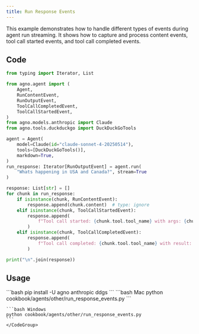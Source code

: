 ```yaml
---
title: Run Response Events
---
```


This example demonstrates how to handle different types of events during agent run streaming. It shows how to capture and process content events, tool call started events, and tool call completed events.

## Code

```python cookbook/agents/other/run_response_events.py
from typing import Iterator, List

from agno.agent import (
    Agent,
    RunContentEvent,
    RunOutputEvent,
    ToolCallCompletedEvent,
    ToolCallStartedEvent,
)
from agno.models.anthropic import Claude
from agno.tools.duckduckgo import DuckDuckGoTools

agent = Agent(
    model=Claude(id="claude-sonnet-4-20250514"),
    tools=[DuckDuckGoTools()],
    markdown=True,
)
run_response: Iterator[RunOutputEvent] = agent.run(
    "Whats happening in USA and Canada?", stream=True
)

response: List[str] = []
for chunk in run_response:
    if isinstance(chunk, RunContentEvent):
        response.append(chunk.content)  # type: ignore
    elif isinstance(chunk, ToolCallStartedEvent):
        response.append(
            f"Tool call started: {chunk.tool.tool_name} with args: {chunk.tool.tool_args}"  # type: ignore
        )
    elif isinstance(chunk, ToolCallCompletedEvent):
        response.append(
            f"Tool call completed: {chunk.tool.tool_name} with result: {chunk.tool.result}"  # type: ignore
        )

print("\n".join(response))
```

## Usage

<Steps>
  <Snippet file="create-venv-step.mdx" />

  <Step title="Install libraries">
    ```bash
    pip install -U agno anthropic ddgs
    ```
  </Step>

  <Step title="Run Agent">
    <CodeGroup>
    ```bash Mac
    python cookbook/agents/other/run_response_events.py
    ```
    
    ```bash Windows  
    python cookbook/agents/other/run_response_events.py
    ```
    </CodeGroup>
  </Step>
</Steps>